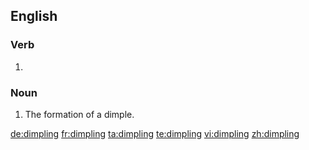 ==English==

===Verb===
{{head|en}}

# {{present participle of|dimple}}

===Noun===
{{en-noun}}

# The formation of a dimple.

[[de:dimpling]]
[[fr:dimpling]]
[[ta:dimpling]]
[[te:dimpling]]
[[vi:dimpling]]
[[zh:dimpling]]